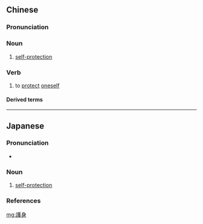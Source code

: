 {{also|护身}}
==Chinese==
{{zh-forms|s=护身}}

===Pronunciation===
{{zh-pron
|m=hùshēn
|mn=hō͘-sin
|cat=n,v
}}

===Noun===
{{zh-noun}}

# [[self-protection]]

===Verb===
{{zh-verb}}

# to [[protect]] [[oneself]]

====Derived terms====
{{zh-der|護符|護身符}}

----

==Japanese==
{{ja-kanjitab|ご|しん|yomi=on}}

===Pronunciation===
* {{ja-pron|ごしん|y=o|acc=0|acc_ref=NHK}}

===Noun===
{{ja-noun|ごしん}}

# [[self-protection]]

===References===
<references/>

[[mg:護身]]